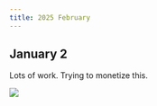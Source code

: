```yaml
---
title: 2025 February
---
```


## January 2

Lots of work. Trying to monetize this.

![](https://storage.ronin.co/spa_tjx1cghqk8ngbjws/cadb5688-efd9-4466-aa32-1b2b790b1f8b)

